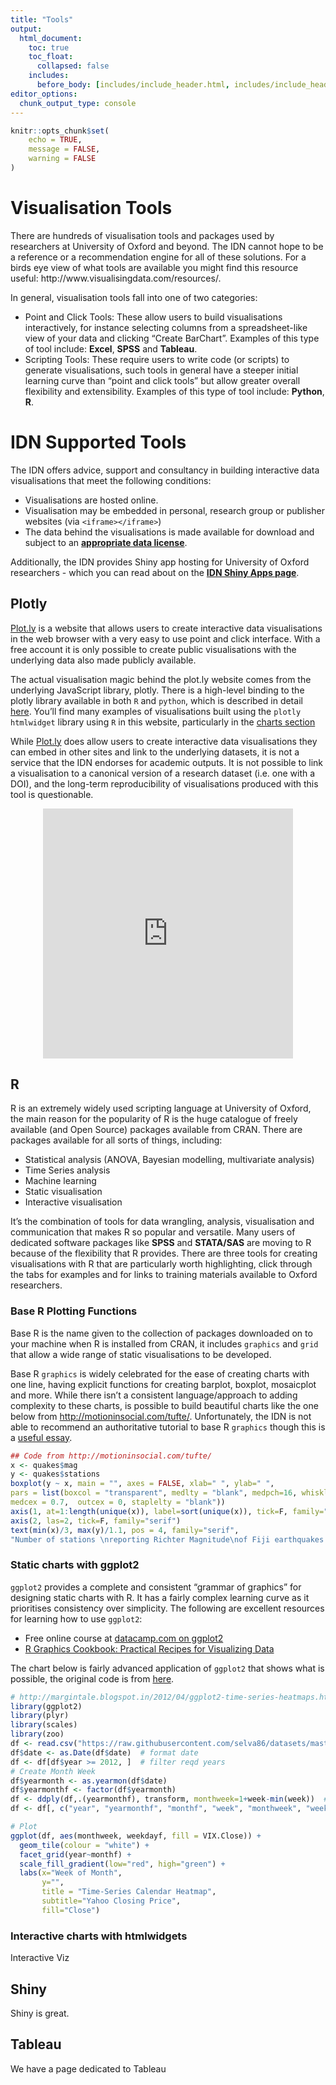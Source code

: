 ```yaml
---
title: "Tools"
output:
  html_document:
    toc: true
    toc_float:
      collapsed: false
    includes:
      before_body: [includes/include_header.html, includes/include_header_navpage.html]
editor_options: 
  chunk_output_type: console
---
```


```r
knitr::opts_chunk$set(
	echo = TRUE,
	message = FALSE,
	warning = FALSE
)
```

# Visualisation Tools

There are hundreds of visualisation tools and packages used by researchers at University of Oxford and beyond. The IDN cannot hope to be a reference or a recommendation engine for all of these solutions. For a birds eye view of what tools are available you might find this resource useful: http://www.visualisingdata.com/resources/.

In general, visualisation tools fall into one of two categories:

- Point and Click Tools: These allow users to build visualisations interactively, for instance selecting columns from a spreadsheet-like view of your data and clicking "Create BarChart". Examples of this type of tool include: **Excel**, **SPSS** and **Tableau**.
- Scripting Tools: These require users to write code (or scripts) to generate visualisations, such tools in general have a steeper initial learning curve than "point and click tools" but allow greater overall flexibility  and extensibility. Examples of this type of tool include: **Python**, **R**.

# IDN Supported Tools

The IDN offers advice, support and consultancy in building interactive data visualisations that meet the following conditions:

- Visualisations are hosted online.
- Visualisation may be embedded in personal, research group or publisher websites (via `<iframe></iframe>`)
- The data behind the visualisations is made available for download and subject to an [**appropriate data license**](http://www.dcc.ac.uk/resources/how-guides/license-research-data). 

Additionally, the IDN provides Shiny app hosting for University of Oxford researchers - which you can read about on the [**IDN Shiny Apps page**](https://idn.web.ox.ac.uk/idn-shinyappsio).

## Plotly {#tools-plotly}

[Plot.ly](plot.ly) is a website that allows users to create interactive data visualisations in the web browser with a very easy to use point and click interface. With a free account it is only possible to create public visualisations with the underlying data also made publicly available.

The actual visualisation magic behind the plot.ly website comes from the underlying JavaScript library, plotly. There is a high-level binding to the plotly library available in both `R` and `python`, which is described in detail [here](https://plot.ly/api/). You'll find many examples of visualisations built using the `plotly` `htmlwidget` library using `R` in this website, particularly in the [charts section](charts.html)

While [Plot.ly](plot.ly) does allow users to create interactive data visualisations they can embed in other sites and link to the underlying datasets, it is not a service that the IDN endorses for academic outputs. It is not possible to link a visualisation to a canonical version of a research dataset (i.e. one with a DOI), and the long-term reproducibility of visualisations produced with this tool is questionable.

<!--html_preserve-->
<center>
<iframe width="400" height="400" frameborder="0" scrolling="no" src="https://plot.ly/~martinjhnhadley/243.embed?link=false"></iframe>
</center>
<!--/html_preserve-->

## R {#tools-r .tabset}

R is an extremely widely used scripting language at University of Oxford, the main reason for the popularity of R is the huge catalogue of freely available (and Open Source) packages available from CRAN. There are packages available for all sorts of things, including:

- Statistical analysis (ANOVA, Bayesian modelling, multivariate analysis)
- Time Series analysis
- Machine learning
- Static visualisation
- Interactive visualisation

It's the combination of tools for data wrangling, analysis, visualisation and communication that makes R so popular and versatile. Many users of dedicated software packages like **SPSS** and **STATA/SAS** are moving to R because of the flexibility that R provides. There are three tools for creating visualisations with R that are particularly worth highlighting, click through the tabs for examples and for links to training materials available to Oxford researchers.

### Base R Plotting Functions

Base R is the name given to the collection of packages downloaded on to your machine when R is installed from CRAN, it includes `graphics` and `grid` that allow a wide range of static visualisations to be developed.

Base R `graphics` is widely celebrated for the ease of creating charts with one line, having explicit functions for creating barplot, boxplot, mosaicplot and more. While there isn't a consistent language/approach to adding complexity to these charts, is possible to build beautiful charts like the one below from [http://motioninsocial.com/tufte/](http://motioninsocial.com/tufte/). Unfortunately, the IDN is not able to recommend an authoritative tutorial to base R `graphics` though this is a [useful essay](https://flowingdata.com/2016/03/22/comparing-ggplot2-and-r-base-graphics/).


```r
## Code from http://motioninsocial.com/tufte/
x <- quakes$mag
y <- quakes$stations
boxplot(y ~ x, main = "", axes = FALSE, xlab=" ", ylab=" ",
pars = list(boxcol = "transparent", medlty = "blank", medpch=16, whisklty = c(1, 1),
medcex = 0.7,  outcex = 0, staplelty = "blank"))
axis(1, at=1:length(unique(x)), label=sort(unique(x)), tick=F, family="serif")
axis(2, las=2, tick=F, family="serif")
text(min(x)/3, max(y)/1.1, pos = 4, family="serif",
"Number of stations \nreporting Richter Magnitude\nof Fiji earthquakes (n=1000)")
```


### Static charts with ggplot2

`ggplot2` provides a complete and consistent "grammar of graphics" for designing static charts with R. It has a fairly complex learning curve as it prioritises consistency over simplicity. The following are excellent resources for learning how to use `ggplot2`:

- Free online course at [datacamp.com on ggplot2](https://www.datacamp.com/courses/data-visualization-with-ggplot2-1)
- [R Graphics Cookbook: Practical Recipes for Visualizing Data](https://www.amazon.com/dp/1449316956/ref=cm_sw_su_dp?tag=ggplot2-20)

The chart below is fairly advanced application of `ggplot2` that shows what is possible, the original code is from [here](http://margintale.blogspot.in/2012/04/ggplot2-time-series-heatmaps.html).

```r
# http://margintale.blogspot.in/2012/04/ggplot2-time-series-heatmaps.html
library(ggplot2)
library(plyr)
library(scales)
library(zoo)
df <- read.csv("https://raw.githubusercontent.com/selva86/datasets/master/yahoo.csv")
df$date <- as.Date(df$date)  # format date
df <- df[df$year >= 2012, ]  # filter reqd years
# Create Month Week
df$yearmonth <- as.yearmon(df$date)
df$yearmonthf <- factor(df$yearmonth)
df <- ddply(df,.(yearmonthf), transform, monthweek=1+week-min(week))  # compute week number of month
df <- df[, c("year", "yearmonthf", "monthf", "week", "monthweek", "weekdayf", "VIX.Close")]

# Plot
ggplot(df, aes(monthweek, weekdayf, fill = VIX.Close)) + 
  geom_tile(colour = "white") + 
  facet_grid(year~monthf) + 
  scale_fill_gradient(low="red", high="green") +
  labs(x="Week of Month",
       y="",
       title = "Time-Series Calendar Heatmap", 
       subtitle="Yahoo Closing Price", 
       fill="Close")

```

### Interactive charts with htmlwidgets

Interactive Viz

## Shiny {#tools-shiny}

Shiny is great.

## Tableau {#tools-tableau}

We have a page dedicated to Tableau